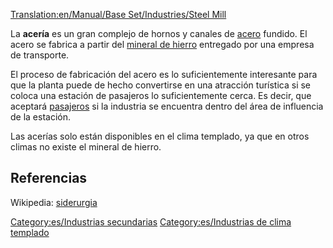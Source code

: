 [[Translation:en/Manual/Base Set/Industries/Steel Mill]]

{{es/Industrias| nombre=Acería
| imagen=en/Steelmill.png| climas=[[es/Manual/Clima|Templado]]
| acepta=[[es/Manual/Base Set/Cargos/Mineral de hierro|Mineral de hierro]]
| produce=[[es/Manual/Base Set/Cargos/Acero|Acero]]
| notas=
}}
La '''acería''' es un gran complejo de hornos y canales de [[es/Manual/Base Set/Cargos/Acero|acero]] fundido. El acero se fabrica a partir del [[es/Manual/Base Set/Cargos/Mineral de hierro|mineral de hierro]] entregado por una empresa de transporte.

El proceso de fabricación del acero es lo suficientemente interesante para que la planta puede de hecho convertirse en una atracción turística si se coloca una estación de pasajeros lo suficientemente cerca. Es decir, que aceptará [[es/Manual/Base Set/Cargos/Pasajeros|pasajeros]] si la industria se encuentra dentro del área de influencia de la estación.

Las acerías solo están disponibles en el clima templado, ya que en otros climas no existe el mineral de hierro.

==Referencias==
Wikipedia: [https://www.wikipedia.org/wiki/es:siderurgia siderurgia]

[[Category:es/Industrias secundarias]]
[[Category:es/Industrias de clima templado]]